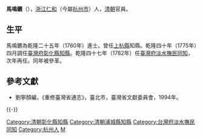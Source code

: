 '''馬鳴鑣'''（{{bd|？||？|catIdx=}}），[[浙江|浙江]][[仁和县|仁和]]（今屬[[杭州市|杭州市]]）人，[[清朝|清朝]]官員。

== 生平 ==
馬鳴鑣為乾隆二十五年（1760年）進士。曾任[[上杭縣|上杭縣]]知縣。乾隆四十年（1775年）四月調任[[臺灣府|臺灣府]][[彰化縣|彰化縣]][[知縣|知縣]]。乾隆四十七年（1782年）任[[臺灣府淡水撫民同知|臺灣府淡水撫民同知]]，次年再任。同年被參革。

==參考文獻==
*劉寧顏編，《重修臺灣省通志》，臺北市，臺灣省文獻委員會，1994年。

{{-}}
{{start box}}
{{s-off}}
{{Succession box|[[張可傳|張可傳]]|[[倪慶|倪慶]]|[[臺灣府|臺灣府]][[彰化縣|彰化縣]][[知縣|知縣]]|<small>乾隆四十年（1775年）上任</small>}}
{{succession box|鍾光序|鈕琨|[[建寧府|建寧府]]浦城縣[[知縣|知縣]]|[[乾隆|乾隆]]四十六－四十七年<br />（1781－1782年）}}
{{Succession box|[[焦長發|焦長發]]|[[黃啟埏|黃啟埏]]|[[臺灣府淡水撫民同知|臺灣府淡水撫民同知]]|<small>乾隆四十七年（1782年）上任</small>}}
{{Succession box|[[黃啟埏|黃啟埏]]|[[程峻|程峻]]|[[臺灣府淡水撫民同知|臺灣府淡水撫民同知]]|<small>乾隆四十八年（1783年）上任</small>}}
{{end box}}

{{清朝人物小作品}}
{{乾隆二十五年庚辰科殿试金榜}}

[[Category:清朝彰化縣知縣|Category:清朝彰化縣知縣]]
[[Category:清朝浦城縣知縣|Category:清朝浦城縣知縣]]
[[Category:台灣府淡水撫民同知|Category:台灣府淡水撫民同知]]
[[Category:杭州人|Category:杭州人]]
[[Category:馬姓|M]]